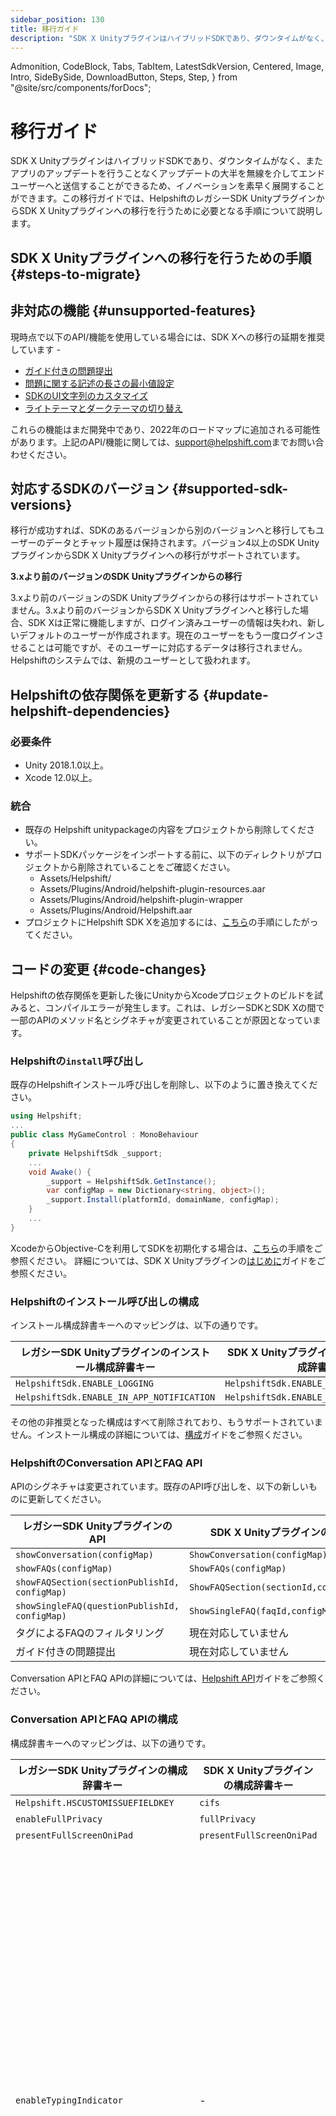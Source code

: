 ```yaml
---
sidebar_position: 130
title: 移行ガイド
description: "SDK X UnityプラグインはハイブリッドSDKであり、ダウンタイムがなく、またアプリのアップデートを行うことなくアップデートの大半を無線を介してエンドユーザーへと送信することができるため、イノベーションを素早く展開することができます。この移行ガイドでは、HelpshiftのレガシーSDK UnityプラグインからSDK X Unityプラグインへの移行を行うために必要となる手順について説明します。"
---
```


  Admonition,
  CodeBlock,
  Tabs,
  TabItem,
  LatestSdkVersion,
  Centered,
  Image,
  Intro,
  SideBySide,
  DownloadButton,
  Steps,
  Step,
} from "@site/src/components/forDocs";


# 移行ガイド

<Intro>

SDK X UnityプラグインはハイブリッドSDKであり、ダウンタイムがなく、またアプリのアップデートを行うことなくアップデートの大半を無線を介してエンドユーザーへと送信することができるため、イノベーションを素早く展開することができます。この移行ガイドでは、HelpshiftのレガシーSDK UnityプラグインからSDK X Unityプラグインへの移行を行うために必要となる手順について説明します。

</Intro>

## SDK X Unityプラグインへの移行を行うための手順 {#steps-to-migrate}

<Steps title="レガシーSDK UnityプラグインからSDK X Unityプラグインへの移行">
  <Step
    number="1"
    title="移行のサポート状況を確認する"
    subtitle="移行ガイドを一通り確認する"
    link="/sdkx-unity/migration-guide-ios#unsupported-features"
    newTab={true}
  />
  <Step
    number="2"
    title="SDK X Unityプラグインにアップデートする"
    subtitle="コードや機能を順を追って移行する"
    link="/sdkx-unity/migration-guide-ios#update-helpshift-dependencies"
    newTab={true}
  />
  <Step
    number="3"
    title="移行のテストを行う"
    subtitle="機能の検証を行う"
  />
</Steps>

## 非対応の機能 {#unsupported-features}

現時点で以下のAPI/機能を使用している場合には、SDK Xへの移行の延期を推奨しています -

- [ガイド付きの問題提出](/unity/support-tools-ios#dynamic-forms)
- [問題に関する記述の長さの最小値設定](/unity/sdk-configuration-ios#issue-description-minimum-length)
- [SDKのUI文字列のカスタマイズ](/unity/string-customization-ios/)
- [ライトテーマとダークテーマの切り替え](/unity/design-ios#skinning)

これらの機能はまだ開発中であり、2022年のロードマップに追加される可能性があります。上記のAPI/機能に関しては、[support@helpshift.com](mailto:support@helpshift.com)までお問い合わせください。

## 対応するSDKのバージョン {#supported-sdk-versions}

移行が成功すれば、SDKのあるバージョンから別のバージョンへと移行してもユーザーのデータとチャット履歴は保持されます。バージョン4以上のSDK UnityプラグインからSDK X Unityプラグインへの移行がサポートされています。

<Admonition type="info" title="注意">

**3.xより前のバージョンのSDK Unityプラグインからの移行**

3.xより前のバージョンのSDK Unityプラグインからの移行はサポートされていません。3.xより前のバージョンからSDK X Unityプラグインへと移行した場合、SDK Xは正常に機能しますが、ログイン済みユーザーの情報は失われ、新しいデフォルトのユーザーが作成されます。現在のユーザーをもう一度ログインさせることは可能ですが、そのユーザーに対応するデータは移行されません。Helpshiftのシステムでは、新規のユーザーとして扱われます。

</Admonition>

## Helpshiftの依存関係を更新する {#update-helpshift-dependencies}

### 必要条件

- Unity 2018.1.0以上。
- Xcode 12.0以上。

### 統合

- 既存の Helpshift unitypackageの内容をプロジェクトから削除してください。
- サポートSDKパッケージをインポートする前に、以下のディレクトリがプロジェクトから削除されていることをご確認ください。
  - Assets/Helpshift/
  - Assets/Plugins/Android/helpshift-plugin-resources.aar
  - Assets/Plugins/Android/helpshift-plugin-wrapper
  - Assets/Plugins/Android/Helpshift.aar
- プロジェクトにHelpshift SDK Xを追加するには、[こちら](/sdkx-unity/getting-started-ios#adding-to-project)の手順にしたがってください。

## コードの変更 {#code-changes}

Helpshiftの依存関係を更新した後にUnityからXcodeプロジェクトのビルドを試みると、コンパイルエラーが発生します。これは、レガシーSDKとSDK Xの間で一部のAPIのメソッド名とシグネチャが変更されていることが原因となっています。

### Helpshiftの`install`呼び出し

既存のHelpshiftインストール呼び出しを削除し、以下のように置き換えてください。

```csharp
using Helpshift;
...
public class MyGameControl : MonoBehaviour
{
    private HelpshiftSdk _support;
    ...
    void Awake() {
        _support = HelpshiftSdk.GetInstance();
        var configMap = new Dictionary<string, object>();
        _support.Install(platformId, domainName, configMap);
    }
    ...
}
```

XcodeからObjective-Cを利用してSDKを初期化する場合は、[こちら](/sdkx-unity/getting-started-ios#objc-install)の手順をご参照ください。
詳細については、SDK X Unityプラグインの[はじめに](/sdkx-unity/getting-started-ios/)ガイドをご参照ください。

### Helpshiftのインストール呼び出しの構成

インストール構成辞書キーへのマッピングは、以下の通りです。

| レガシーSDK Unityプラグインのインストール構成辞書キー | SDK X Unityプラグインのインストール構成辞書キー |
| ----------------------------------------------------- | ------------------------------------------------ |
| `HelpshiftSdk.ENABLE_LOGGING`                         | `HelpshiftSdk.ENABLE_LOGGING`                    |
| `HelpshiftSdk.ENABLE_IN_APP_NOTIFICATION`             | `HelpshiftSdk.ENABLE_INAPP_NOTIFICATION`         |

その他の非推奨となった構成はすべて削除されており、もうサポートされていません。インストール構成の詳細については、[構成](/sdkx-unity/sdk-configuration-ios/)ガイドをご参照ください。

### HelpshiftのConversation APIとFAQ API

APIのシグネチャは変更されています。既存のAPI呼び出しを、以下の新しいものに更新してください。

| レガシーSDK UnityプラグインのAPI                   | SDK X UnityプラグインのAPI                |
| --------------------------------------------- | ------------------------------------- |
| `showConversation(configMap)`                 | `ShowConversation(configMap)`         |
| `showFAQs(configMap)`                         | `ShowFAQs(configMap)`                 |
| `showFAQSection(sectionPublishId, configMap)` | `ShowFAQSection(sectionId,configMap)` |
| `showSingleFAQ(questionPublishId, configMap)` | `ShowSingleFAQ(faqId,configMap)`      |
| タグによるFAQのフィルタリング                         | 現在対応していません               |
| ガイド付きの問題提出                           | 現在対応していません               |

Conversation APIとFAQ APIの詳細については、[Helpshift API](/sdkx-unity/support-tools-ios/)ガイドをご参照ください。

### Conversation APIとFAQ APIの構成

構成辞書キーへのマッピングは、以下の通りです。

| レガシーSDK Unityプラグインの構成辞書キー | SDK X Unityプラグインの構成辞書キー | 注意                                                                                                 |
| --------------------------------------------- | ---------------------------------------- | ----------------------------------------------------------------------------------------------------- |
| `Helpshift.HSCUSTOMISSUEFIELDKEY`             | `cifs`                                   | -                                                                                                     |
| `enableFullPrivacy`                           | `fullPrivacy`                            | -                                                                                                     |
| `presentFullScreenOniPad`                     | `presentFullScreenOniPad`                | -                                                                                                     |
| `enableTypingIndicator`                       | -                                        | 「アプリの設定」、「サポートの体験」、「エージェントの入力インジケーターを表示する」トグルの順に移動し、管理者ダッシュボードへと移動します |
| `showConversationResolutionQuestion`          | -                                        | 「アプリの設定」、「解決の体験」、「解決に関する質問」トグルの順に移動し、管理者ダッシュボードへと移動します      |

その他の構成はすべて非推奨となっており、もうサポートされていません。API構成の詳細については、[構成](/sdkx-unity/sdk-configuration-ios/)ガイドをご参照ください。

### Helpshift User Management API

ユーザーのログイン/ログアウトを管理するために、以下のAPIを置き換えます。

#### ログイン

レガシーSDKのログインコードを

```csharp
private HelpshiftSdk _support = HelpshiftSdk.getInstance();
...
HelpshiftUser user = new HelpshiftUser.Builder ("unique-user-id-746501", "john.doe@app.com")
                                      .setName ("John Doe")
                                      .build ();
_support.login(user);
```

SDK Xのログインコードで置き換えます。

```csharp
private HelpshiftSdk _support = HelpshiftSdk.GetInstance();
...
Dictionary<string, string> userDetails = new Dictionary<string, string>
                                          {
                                              { "userId", "unique-user-id-746501" },
                                              { "userEmail", "john.doe@app.com" },
                                              { "userName", "John Doe" }
                                          };
_support.Login(userDetails);
```

<Admonition type="info" title="注意">

SDK X Unityプラグインへの移行を行う際は、不一致を回避するためにアクティブユーザーを再度ログインさせることをお勧めします。

</Admonition>

その他のユーザー管理APIも変更されています。

| アクション               | レガシーSDK UnityプラグインのAPI | SDK X UnityプラグインのAPI |
| -------------------- | --------------------------- | ---------------------- |
| ログアウト               | `logout()`                  | `Logout()`             |
| 匿名ユーザーの消去 | `clearAnonymousUser()`      | `ClearAnonymousUser()` |

SDK X Unityプラグインのユーザー管理については、[ユーザー](/sdkx-unity/users-ios/)ガイドをご参照ください。

### デザインとテーマ設定

SDKのデザインとテーマ設定は、SDK Xではすべて管理者ダッシュボードへと移動しています。テーマ設定APIのすべての呼び出しと、テーマ設定に関連するすべてのファイルをプロジェクトから削除してください。削除されたAPIは、以下の通りです。-

- `setThemes(lightThemeFileName, darkThemeFileName)`

- `setTheme(themeName)`

テーマ設定は、管理者ダッシュボードから構成が可能です。詳細については、[SDK Xのテーマ設定](https://support.helpshift.com/kb/article/configure-look-and-feel-settings/)ガイドをご参照ください。

### 文字列のカスタマイズ

文字列のカスタマイズは、まだサポートされておりません。Helpshiftダッシュボードに移行される予定です。SDK Xには反映されなくなるため、プロジェクトで行ったHelpshift SDK関連の文字列カスタマイズはすべて削除してください。

### Notification API

APIのシグネチャは変更されています。既存のAPI呼び出しを、以下に説明する新しいものに更新してください。

| アクション                       | レガシーSDK UnityプラグインのAPI                       | SDK X UnityプラグインのAPI                             |
| ---------------------------- | ------------------------------------------------- | -------------------------------------------------- |
| デバイストークンを登録する        | `[HelpshiftCore registerDeviceToken:deviceToken]` | `[Helpshift registerDeviceToken:deviceToken]`      |
| 未読メッセージ数をリクエストする | `[requestUnreadMessagesCount(isAsync)`            | `RequestUnreadMessageCount(shouldFetchFromServer)` |

未読メッセージの数を受信するデリゲートメソッドも変更されました。変更前:

```csharp
using Helpshift;
...
private HelpshiftSdk _support;
this._support = HelpshiftSdk.getInstance();
_support.requestUnreadMessagesCount(true);

// Delegate:
public void didReceiveUnreadMessagesCount(string count) {
    // your code here
}
```

変更後:

```csharp
public class HSEventsListener : IHelpshiftEventsListener
{
    ...
    public void HandleHelpshiftEvent(string eventName, Dictionary<string, object> eventData)
    {
      if(eventName.Equals(HelpshiftEvent.RECEIVED_UNREAD_MESSAGE_COUNT))
      {
        if(eventData.ContainsKey(HelpshiftEvent.DATA_MESSAGE_COUNT)) {
          Debug.Log("Unread count: " + eventData[HelpshiftEvent.DATA_MESSAGE_COUNT]);
        }
        if(eventData.ContainsKey(HelpshiftEvent.DATA_MESSAGE_COUNT_FROM_CACHE)) {
          Debug.Log("Is Unread count from cache: " + eventData[HelpshiftEvent.DATA_MESSAGE_COUNT_FROM_CACHE]);
        }
      }
    }
}
```

#### 通知を処理する

通知のクリックを処理するには、レガシーSDKのコードを置き換えます。

```csharp
- (void) userNotificationCenter:(UNUserNotificationCenter *)center
  willPresentNotification:(UNNotification *)notification
  withCompletionHandler:(void (^)(UNNotificationPresentationOptions options))completionHandler {
  if([[notification.request.content.userInfo objectForKey:@"origin"] isEqualToString:@"helpshift"]) {
    [HelpshiftCore handleNotificationWithUserInfoDictionary:notification.request.content.userInfo
                                                isAppLaunch:false
                                             withController:self.window.rootViewController];
  }
  completionHandler(...);
}
```

SDK Xのコードで以下のように置き換えます。

```csharp
- (void) userNotificationCenter:(UNUserNotificationCenter *)center
  willPresentNotification:(UNNotification *)notification
  withCompletionHandler:(void (^)(UNNotificationPresentationOptions options))completionHandler {
  if([[notification.request.content.userInfo objectForKey:@"origin"] isEqualToString:@"helpshift"]) {
    [Helpshift handleNotificationWithUserInfoDictionary:notification.request.content.userInfo
                                                isAppLaunch:false
                                             withController:self.window.rootViewController];
  }
  completionHandler(...);
}
```

<Admonition type="info" title="注意">

プッシュ通知を使用している場合には、不一致の可能性を回避するためのアプリのアップグレードを終えた後にSDK Xでプッシュトークンの再登録を行うことをお勧めします。

</Admonition>

SDK XのNotification APIの詳細については、[通知](/sdkx-unity/notifications-ios/)ガイドをご参照ください。SDK Xのデリゲートの詳細については、[デリゲート](/sdkx-unity/delegates-ios/)ガイドをご参照ください。

### インターナショナリゼーション

SDKの言語を設定するAPIは、以下のように変更されています。

| レガシーSDK UnityプラグインのAPI | SDK X UnityプラグインのAPI   |
| --------------------------- | ------------------------ |
| `setSDKLanguage(locale)`    | `SetSDKLanguage(locale)` |

<Admonition type="info" title="注意">

不一致の可能性を回避するために、SDK Xでアプリをアップグレードする際にSDKの言語をもう一度設定し直すことをお勧めします。

</Admonition>

SDK Xのインターナショナリゼーションの詳細やサポートされている言語のリストについては、[インターナショナリゼーション](/sdkx-unity/i18n-ios/)ガイドをご参照ください。

### トラッキング

以下のAPIをレガシーSDK Unityプラグインから置き換えてください。

#### メタデータ

レガシーSDKはメタデータAPIを活用して会話にメタデータを付与します（[こちら](/unity/tracking-ios#metadata)をご参照ください）。メタデータを付与するためのレガシーSDKコードを、同等のSDK Xコードに置き換えます。

```csharp
private HelpshiftSdk _support = HelpshiftSdk.getInstance();
...
Dictionary<string, string> customMetadataDictionary = new Dictionary<string, string>();
customMetadataDictionary.Add("Level", "9");
customMetadataDictionary.Add("Spend", "46.55 USD");
customMetadataDictionary.Add("Device Timestamp", DateTime.UtcNow.ToLongTimeString());

Dictionary<string, object> configMap = new Dictionary<string, object>();

configMap.Add("customMetadata", customMetadataDictionary)
_support.ShowFAQs(configMap);
```

#### タグ

レガシーSDKはメタデータAPIを活用して会話にタグを付与します。SDK Xはメタデータをサポートしていませんが、タグの付与はサポートしています。タグを付与するために、レガシーSDKコードを置き換えます。

```csharp
private HelpshiftSdk _support = HelpshiftSdk.getInstance();
...
Dictionary<string, object> configD = new Dictionary<string, object>();
Dictionary<string, object> configMap = new Dictionary<string, object>();
configMap.Add(HelpshiftSdk.HSTAGSKEY, new string[] {"Whale"});
configD.Add(HelpshiftSdk.HSCUSTOMMETADATAKEY, configMap);
_support.showFAQs(configD);
```

同等のSDK Xのコードで以下のように置き換えます。

```csharp
private HelpshiftSdk _support = HelpshiftSdk.getInstance();
...
Dictionary<string, object> configMap = new Dictionary<string, object>();
configMap.Add("tags", new String[] {"Whale"})
_support.ShowFAQs(configMap);
```

#### カスタム問題フィールド

レガシーSDKのコードを以下のように置き換えます。

```csharp
private HelpshiftSdk _support = HelpshiftSdk.getInstance();
...
Dictionary<string, object> configD = new Dictionary<string, object>();
Dictionary<string, string[]> customIssueFields = new Dictionary<string, string[]> ();

customIssueFields.Add("join_date", new string[]{ "dt", "1505927361535" });
customIssueFields.Add("level", new String[]{"n", "42"});
customIssueFields.Add("name", new String[]{"sl", "John Doe"});
customIssueFields.Add("address", new String[]{"ml", "3346, Sunny Glen Lane, Warrensville Heights, Ohio - 44128"});
customIssueFields.Add("is_pro", new String[]{"b", "true"});
customIssueFields.Add("currency", new String[]{"dd", "Dollar"});

configD.Add (Helpshift.HSCUSTOMISSUEFIELDKEY, customIssueFields);
_support.showFAQs(configD);
```

SDK Xのコードで以下のように置き換えます。

```csharp
private HelpshiftSdk _support = HelpshiftSdk.getInstance();
...
Dictionary<string, object> joiningDate = new Dictionary<string, object>();
joiningDate.Add("type", "date");
joiningDate.Add("value", DateTimeOffset.UtcNow.ToUnixTimeMilliseconds());

Dictionary<string, string> stockLevel = new Dictionary<string, string>();
stockLevel.Add("type", "number");
stockLevel.Add("value", "42");

Dictionary<string, string> employeeName = new Dictionary<string, string>();
employeeName.Add("type", "singleline");
employeeName.Add("value", "John Doe");

Dictionary<string, string> address = new Dictionary<string, string>();
address.Add("type", "multiline");
address.Add("value", "3346, Sunny Glen Lane, Warrensville Heights, Ohio - 44128");

Dictionary<string, string> isPro = new Dictionary<string, string>();
isPro.Add("type", "boolean");
isPro.Add("value", "true");

Dictionary<string, string> currency = new Dictionary<string, string>();
isPro.Add("type", "dropdown");
isPro.Add("value", "Dollar");

Dictionary<string, object> cifDictionary = new Dictionary<string, object>();
cifDictionary.Add("join_date", joiningDate);
cifDictionary.Add("level", stockLevel);
cifDictionary.Add("name", employeeName);
cifDictionary.Add("address", address);
cifDictionary.Add("is_pro", isPro);
cifDictionary.Add("currency", currency);

Map<String, Object> config = new HashMap<>();
config.put("cifs", cifMap);
_support.ShowFAQs(MainActivity.this, config);
```

<CustomIssueFieldsKeyDeprecationNotice />

#### Breadcrumbs

BreadcrumbsのためのAPIは、以下のように変更されています。

| アクション            | レガシーSDK UnityプラグインのAPI   | SDK X UnityプラグインのAPI        |
| ----------------- | ----------------------------- | ----------------------------- |
| Breadcrumbsを残す | `leaveBreadCrumb(breadCrumb)` | `LeaveBreadcrumb(breadcrumb)` |
| Breadcrumbsを消去する | `clearBreadCrumbs()`          | `ClearBreadcrumbs()`          |

#### デバッグログ

デバッグログを追加するためのAPIのシグネチャは変更されていません。ログの追加には、SDK X Unityプラグインの`HelpshiftLog`と同じ名前のクラスを用意しています。ログの追加には、そのメソッドを利用することができます。
詳細については、[トラッキング](/sdkx-unity/tracking-ios/)ガイドをご参照ください。

### Helpshiftのデリゲート

Helpshiftのデリゲートを登録するためのAPIは、以下のように変更されています。

| レガシーSDK UnityプラグインのAPI | SDK X UnityプラグインのAPI                       |
| --------------------------- | -------------------------------------------- |
| `registerDelegates()`       | `SetHelpshiftEventsListener(eventsListener)` |

レガシーSDK Unityプラグインでは、SDKの各イベントは個別のメソッドを持っていました。SDK X Unityプラグインでは、すべてのイベントはデリゲートの`HandleHelpshiftEvent(eventName,eventData)`メソッドで受信されます。イベントの一覧については、[こちらのガイド](/sdkx-unity/delegates-ios#helpshift-events)をご参照ください。

SDK X UnityプラグインでサポートされていないレガシーSDK Unityプラグインのメソッドの中で、対応するイベントがないものは以下の通りです。

- `userClickOnAction(serializedJSONUserActionData)`

- `displayAttachmentFile(path)`

- `didCheckIfConversationActive(isActive)`

### レビューとフィードバック

エージェントによるアプリのレビューは、SDK Xではサポートされています。この機能の詳細については、[こちら](https://support.helpshift.com/hc/en/13-helpshift-technical-support/faq/782-in-app-support-what-is-the-send-review-request-function-how-do-i-use-it/)をご参照ください

以下の機能は、SDK Xで非推奨となりました。

- [手動のアプリ評価リクエスト](/unity/reviews-and-feedback-ios/#app-rating-api)
- [自動のレビューリクエスト](/unity/reviews-and-feedback-ios/#configuring-automatic-review-requests)

### ディープリンク

ディープリンクは、レガシーSDKと同様にSDK Xでもサポートされています。詳細については、[ディープリンク](/sdkx-unity/deep-linking-ios/)をご参照ください。

## トラブルシューティング

**SDK X Unityプラグインへのアップグレード後のコンパイルエラー**

- サポートされているAPIおよび構成については、このガイドに記載されているように、すべてのレガシーSDK Unityプラグインのコードが対応するSDK X Unityプラグインのコードに置き換えられていることをご確認ください。

- サポートされていないAPIおよび構成については、このガイドに記載されているように、すべてのレガシーSDK Unityプラグインのコードが削除されていることをご確認ください。

## お問い合わせ

レガシーSDK UnityプラグインからSDK X Unityプラグインへの移行に関して問題が発生した場合には、[support@helpshift.com](mailto:support@helpshift.com)までお問い合わせください。
